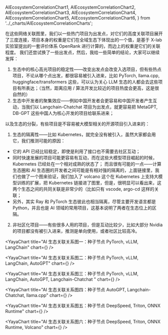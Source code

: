   AIEcosystemCorrelationChart1,
  AIEcosystemCorrelationChart2,
  AIEcosystemCorrelationChart3,
  AIEcosystemCorrelationChart4,
  AIEcosystemCorrelationChart5,
  AIEcosystemCorrelationChart6,
} from '../_charts/AIEcosystemCorrelationCharts';

在这些网络关联图里，我们以一些热门项目为出发点，对它们的高度关联项目展开了三度连接，项目本身的权重是它们在全域生态下体现出的一个值，是基于 X-lab 实验室提出的一套评价体系 OpenRank 进行计算的，而边上的权重是它们的关联程度。
我们还尝试换了一些出发点，然后，我给一些简单的结论，大家可以继续发挥：
1. 生态中的核心高光项目的稳定性——改变出发点会改变入选项目，但有些热点项目，不论从哪个点出发，都很容易被引入进来，比如 PyTorch, llama.cpp, huggingface/transformers 这些，可以认为关心 LLM 生态的人都会去这些项目有所表达；（当然，距离应用 / 算法开发比较近的项目热度会更高，这是很自然的）
2. 生态中开发者的聚集效应——例如中国开发者会更容易和中国开发者产生互动，当我们以 Langchain-Chatchat 项目为出发点，就更容易把 MetaGPT, DB-GPT 这些中国人为核心开发的项目给联系进来；

以及生态的分裂，有些项目是不容易被大模型相关的开源项目引入进来的：

1. 生态的隔离性——比如 Kubernetes，就完全没有被引入，虽然大家都会用它，我们推测可能的原因：

- 它的 API 已经比较稳定，即使是利用了接口也不需要去社区互动；
- 同时快速发展的项目可能更容易有互动，而在这些大模型项目崛起的时候，Kubernetes 已经处在一个相对成熟的状态了；
   而且很有可能的一点——计算生态圈和 AI 生态圈的开发者之间可能是有相对强的隔离的，上面链接里，我们也做了一个图来验证，我们加入了 volcano 这个在 Kubernetes 上支持大模型训练的扩展，把 Kubernetes 链接进了图里，但是，很明显可以看出来，这两个生态之间的共同关联是非常少的（比如只有 vscode, argo-cd 这样的关联；
- 另外，其实 Ray 和 PyTorch 生态彼此也相当隔离，尽管主要开发语言都是 Python，并且也是 AI 领域的常用项目，这基本说明了两者在生态位上的区隔。

2. 非社区化项目——有些很多人用的项目，但是互动比较少，比如大部分 Nvidia 的项目都没有被引入进来，推测是单向使用，或者社区比较高冷。

<YayaChart
    title="AI 生态关联关系图一：种子节点 PyTorch, vLLM, LangChain"
    chart={<AIEcosystemCorrelationChart1 />}
/>


<YayaChart
    title="AI 生态关联关系图二：种子节点 PyTorch, vLLM, LangChain, AutoGPT"
    chart={<AIEcosystemCorrelationChart2 />}
/>


<YayaChart
    title="AI 生态关联关系图三：种子节点 PyTorch, vLLM, LangChain, AutoGPT, Langchain-Chatchat "
    chart={<AIEcosystemCorrelationChart3 />}
/>


<YayaChart
    title="AI 生态关联关系图四：种子节点 AutoGPT, Langchain-Chatchat, llama.cpp"
    chart={<AIEcosystemCorrelationChart4 />}
/>


<YayaChart
    title="AI 生态关联关系图五：种子节点 DeepSpeed, Triton, ONNX Runtime"
    chart={<AIEcosystemCorrelationChart5 />}
/>

<YayaChart
    title="AI 生态关联关系图六：种子节点 DeepSpeed, Triton, ONNX Runtime, Volcano"
    chart={<AIEcosystemCorrelationChart6 />}
/>

